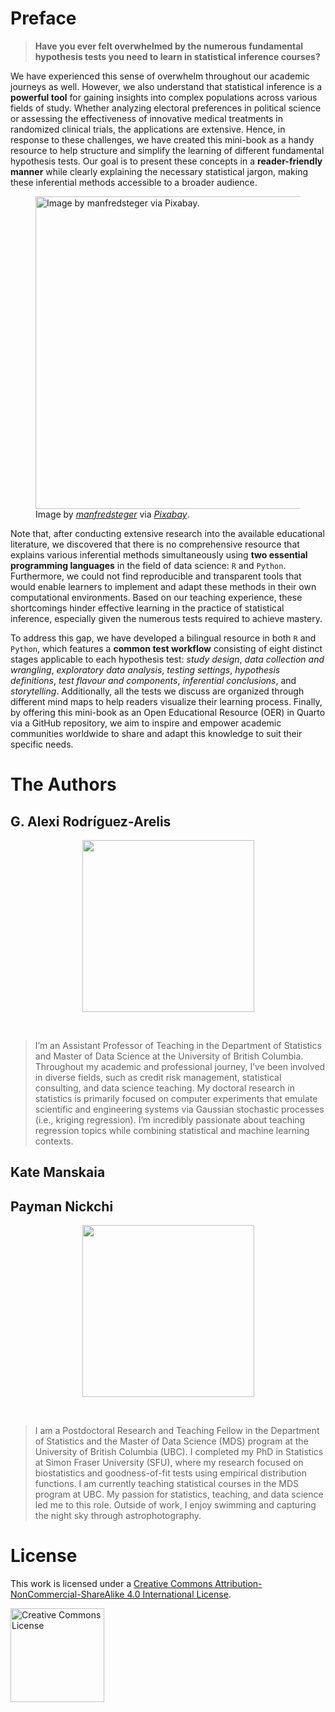 <!-- Google tag (gtag.js) -->
<script async src="https://www.googletagmanager.com/gtag/js?id=G-DZWGQVJSHE"></script>
<script>
  window.dataLayer = window.dataLayer || [];
  function gtag(){dataLayer.push(arguments);}
  gtag('js', new Date());

  gtag('config', 'G-DZWGQVJSHE');
</script>

# Preface {.unnumbered}

> **Have you ever felt overwhelmed by the numerous fundamental hypothesis tests you need to learn in statistical inference courses?**

We have experienced this sense of overwhelm throughout our academic journeys as well. However, we also understand that statistical inference is a **powerful tool** for gaining insights into complex populations across various fields of study. Whether analyzing electoral preferences in political science or assessing the effectiveness of innovative medical treatments in randomized clinical trials, the applications are extensive. Hence, in response to these challenges, we have created this mini-book as a handy resource to help structure and simplify the learning of different fundamental hypothesis tests. Our goal is to present these concepts in a **reader-friendly manner** while clearly explaining the necessary statistical jargon, making these inferential methods accessible to a broader audience.

![Image by [*manfredsteger*](https://pixabay.com/users/manfredsteger-1848497/) via [*Pixabay*](https://pixabay.com/vectors/pixel-cells-e-learning-online-6230157/).](book/img/offer.png){width="500"}

Note that, after conducting extensive research into the available educational literature, we discovered that there is no comprehensive resource that explains various inferential methods simultaneously using **two essential programming languages** in the field of data science: `R` and `Python`. Furthermore, we could not find reproducible and transparent tools that would enable learners to implement and adapt these methods in their own computational environments. Based on our teaching experience, these shortcomings hinder effective learning in the practice of statistical inference, especially given the numerous tests required to achieve mastery.

To address this gap, we have developed a bilingual resource in both `R` and `Python`, which features a **common test workflow** consisting of eight distinct stages applicable to each hypothesis test: *study design*, *data collection and wrangling*, *exploratory data analysis*, *testing settings*, *hypothesis definitions*, *test flavour and components*, *inferential conclusions*, and *storytelling*. Additionally, all the tests we discuss are organized through different mind maps to help readers visualize their learning process. Finally, by offering this mini-book as an Open Educational Resource (OER) in Quarto via a GitHub repository, we aim to inspire and empower academic communities worldwide to share and adapt this knowledge to suit their specific needs.

# The Authors {.unnumbered}

## G. Alexi Rodríguez-Arelis

<center><img src="img/photo-alexi.jpg" width=275 /></center>
<br>

> I'm an Assistant Professor of Teaching in the Department of Statistics and Master of Data Science at the University of British Columbia. Throughout my academic and professional journey, I've been involved in diverse fields, such as credit risk management, statistical consulting, and data science teaching. My doctoral research in statistics is primarily focused on computer experiments that emulate scientific and engineering systems via Gaussian stochastic processes (i.e., kriging regression). I'm incredibly passionate about teaching regression topics while combining statistical and machine learning contexts.

## Kate Manskaia

## Payman Nickchi

<center><img src="img/photo-payman.jpeg" width=275 /></center>
<br>

> I am a Postdoctoral Research and Teaching Fellow in the Department of Statistics and the Master of Data Science (MDS) program at the University of British Columbia (UBC). I completed my PhD in Statistics at Simon Fraser University (SFU), where my research focused on biostatistics and goodness-of-fit tests using empirical distribution functions. I am currently teaching statistical courses in the MDS program at UBC. My passion for statistics, teaching, and data science led me to this role. Outside of work, I enjoy swimming and capturing the night sky through astrophotography.

# License {.unnumbered}

This work is licensed under a <a rel="license" href="http://creativecommons.org/licenses/by-nc-sa/4.0/">Creative Commons Attribution-NonCommercial-ShareAlike 4.0 International License</a>.

<a rel="license" href="http://creativecommons.org/licenses/by-nc-sa/4.0/"><img alt="Creative Commons License" style="border-width:0"  width="150"  src="img/by-nc-sa.png" /></a>

